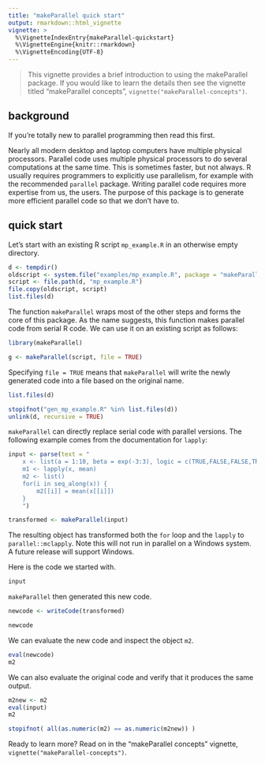 ```yaml
---
title: "makeParallel quick start"
output: rmarkdown::html_vignette
vignette: >
  %\VignetteIndexEntry{makeParallel-quickstart}
  %\VignetteEngine{knitr::rmarkdown}
  %\VignetteEncoding{UTF-8}
---
```


> This vignette provides a brief introduction to using the makeParallel
> package. If you would like to learn the details then see the vignette
> titled "makeParallel concepts", `vignette("makeParallel-concepts")`.

## background

If you're totally new to parallel programming then read this first.

Nearly all modern desktop and laptop computers have multiple physical
processors. Parallel code uses multiple physical processors to do several
computations at the same time. This is sometimes faster, but not always. R
usually requires programmers to explicitly use parallelism, for example
with the recommended `parallel` package. Writing parallel code requires
more expertise from us, the users. The purpose of this package is to
generate more efficient parallel code so that we don't have to.

## quick start

Let's start with an existing R script `mp_example.R` in an otherwise empty
directory.

```r
d <- tempdir()
oldscript <- system.file("examples/mp_example.R", package = "makeParallel")
script <- file.path(d, "mp_example.R")
file.copy(oldscript, script)
list.files(d)
```

The function `makeParallel` wraps most of the other steps and forms the
core of this package. As the name suggests, this function makes parallel
code from serial R code. We can use it on an existing script as follows:

```r
library(makeParallel)

g <- makeParallel(script, file = TRUE)
```

Specifying `file = TRUE` means that `makeParallel` will write the newly
generated code into a file based on the original name.

```r
list.files(d)
```

```r
stopifnot("gen_mp_example.R" %in% list.files(d))
unlink(d, recursive = TRUE)
```

<!--
`makeParallel` returns an object of class `GeneratedCode` which contains
the newly created executable code as well as the results of the
intermediate steps. 
-->

`makeParallel` can directly replace serial code with parallel versions. The
following example comes from the documentation for `lapply`:

```r
input <- parse(text = "
    x <- list(a = 1:10, beta = exp(-3:3), logic = c(TRUE,FALSE,FALSE,TRUE))
    m1 <- lapply(x, mean)
    m2 <- list()
    for(i in seq_along(x)) {
        m2[[i]] = mean(x[[i]])
    }
    ")

transformed <- makeParallel(input)
```

The resulting object has transformed both the `for` loop and the `lapply`
to `parallel::mclapply`. Note this will not run in parallel on a Windows
system. A future release will support Windows. 

Here is the code we started with.

```r
input
```

`makeParallel` then generated this new code.

```r
newcode <- writeCode(transformed)

newcode
```

We can evaluate the new code and inspect the object `m2`.

```r
eval(newcode)
m2
```

We can also evaluate the original code and verify that it produces the same
output.

```r
m2new <- m2
eval(input)
m2

stopifnot( all(as.numeric(m2) == as.numeric(m2new)) )
```

Ready to learn more? Read on in the "makeParallel concepts" vignette,
`vignette("makeParallel-concepts")`.
